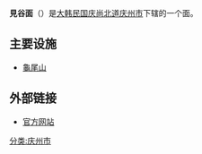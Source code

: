 {{Infobox Korean settlement
| title         = 見谷面
| context       = 
| logo          = 
| logowidth     = 
| img           = 
| imgwidth      = 
| imgcaption    = 
| hangul        = 현곡면 
| hanja         = 見谷面
| rr            = Hyeon-gong-myeon
| mr            = Hyŏn'gong-myŏn
| area_km2      = 55.74
| areanote      = 
| elevation_m   = 
| elevationnote = 
| pop           = 16829
| popnote       =
| popyear       = 2008
| popden_km2    = 
| popdennote    = 
| gov           = [[庆州市|庆州市]]
| mayor         = 
| capital       = 
| divs          =
| region        = [[庆州市|庆州市]]
| dialect       = [[庆尚道方言|庆尚道方言]]
| map           = Gyeongju map-Hyeongok-myeon-01.png
| mapwidth      = 
| mapcaption    = 
| text          = 
}}
'''見谷面'''（{{kor|諺=현곡면|漢=見谷面|羅=Hyeongok myeon|f=y}}）是[[大韩民国|大韩民国]][[庆尚北道|庆尚北道]][[庆州市|庆州市]]下辖的一个面。
==主要设施==
*[[龜尾山|龜尾山]]
==外部链接==
*[http://www.gyeongju.go.kr/village/open_content/hyeongok/main.jsp 官方网站]{{dead link|date=2018年4月 |bot=InternetArchiveBot |fix-attempted=yes }}
{{庆州市行政区划}}
[[分类:庆州市|分类:庆州市]]